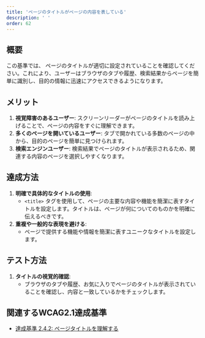 ```yaml
---
title: 'ページのタイトルがページの内容を表している'
description: ' '
order: 62
---
```


## 概要
この基準では、 ページのタイトルが適切に設定されていることを確認してください。これにより、ユーザーはブラウザのタブや履歴、検索結果からページを簡単に識別し、目的の情報に迅速にアクセスできるようになります。

## メリット
1. **視覚障害のあるユーザー**: スクリーンリーダーがページのタイトルを読み上げることで、ページの内容をすぐに理解できます。
2. **多くのページを開いているユーザー**: タブで開かれている多数のページの中から、目的のページを簡単に見つけられます。
3. **検索エンジンユーザー**: 検索結果でページのタイトルが表示されるため、関連する内容のページを選択しやすくなります。

## 達成方法
1. **明確で具体的なタイトルの使用**:
    - `<title>` タグを使用して、ページの主要な内容や機能を簡潔に表すタイトルを設定します。タイトルは、ページが何についてのものかを明確に伝えるべきです。
2. **重複や一般的な表現を避ける**:
    - ページで提供する機能や情報を簡潔に表すユニークなタイトルを設定します。

## テスト方法
1. **タイトルの視覚的確認**:
    - ブラウザのタブや履歴、お気に入りでページのタイトルが表示されていることを確認し、内容と一致しているかをチェックします。


## 関連するWCAG2.1達成基準
- [達成基準 2.4.2: ページタイトルを理解する](https://waic.jp/translations/WCAG21/Understanding/page-titled)

